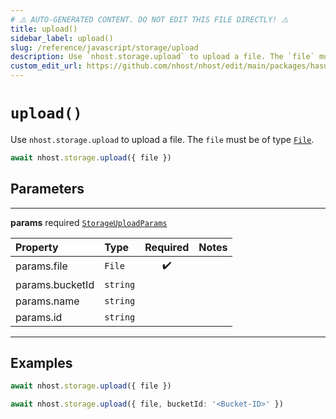 ```yaml
---
# ⚠️ AUTO-GENERATED CONTENT. DO NOT EDIT THIS FILE DIRECTLY! ⚠️
title: upload()
sidebar_label: upload()
slug: /reference/javascript/storage/upload
description: Use `nhost.storage.upload` to upload a file. The `file` must be of type [`File`](https://developer.mozilla.org/en-US/docs/Web/API/File).
custom_edit_url: https://github.com/nhost/nhost/edit/main/packages/hasura-storage-js/src/hasura-storage-client.ts#L41
---
```


# `upload()`

Use `nhost.storage.upload` to upload a file. The `file` must be of type [`File`](https://developer.mozilla.org/en-US/docs/Web/API/File).

```ts
await nhost.storage.upload({ file })
```

## Parameters

---

**<span className="parameter-name">params</span>** <span className="optional-status">required</span> [`StorageUploadParams`](/reference/docgen/javascript/storage/types/storage-upload-params)

| Property                                                                                    | Type     | Required | Notes |
| :------------------------------------------------------------------------------------------ | :------- | :------: | :---- |
| <span className="parameter-name"><span className="light-grey">params.</span>file</span>     | `File`   |    ✔️    |       |
| <span className="parameter-name"><span className="light-grey">params.</span>bucketId</span> | `string` |          |       |
| <span className="parameter-name"><span className="light-grey">params.</span>name</span>     | `string` |          |       |
| <span className="parameter-name"><span className="light-grey">params.</span>id</span>       | `string` |          |       |

---

## Examples

```ts
await nhost.storage.upload({ file })
```

```ts
await nhost.storage.upload({ file, bucketId: '<Bucket-ID>' })
```
